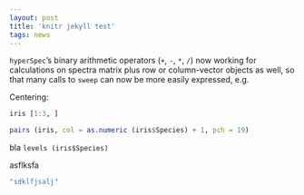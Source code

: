 ```yaml
--- 
layout: post
title: 'knitr jekyll test'
tags: news 
---
```


`hyperSpec`'s binary arithmetic operators (`+`, `-`, `*`, `/`) now working for calculations on
spectra matrix plus row or column-vector objects as well, so that many calls to `sweep` can now be
more easily expressed, e.g.

Centering:
```r
iris [1:3, ]
```

```r
pairs (iris, col = as.numeric (iris$Species) + 1, pch = 19)
```

bla `levels (iris$Species)`

asflksfa

```r
"sdklfjsalj"
```

<!-- end excerpt -->
